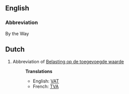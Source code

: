 ==English==
===Abbreviation===
By the Way

==Dutch==
#Abbreviation of [[Belasting op de toegevoegde waarde]]
#:'''Translations'''
#:*English: [[VAT]]
#:*French: [[TVA]]